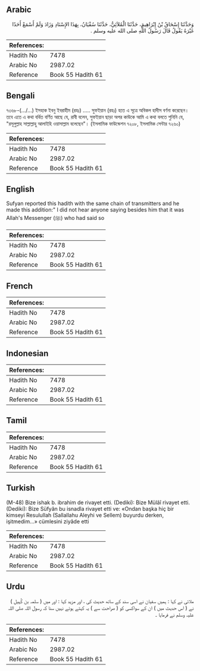 ## Arabic


<div dir="rtl" lang="ar" style={{fontSize:'larger',backgroundColor:'#f8f9fa',padding:20}}>
وَحَدَّثَنَا إِسْحَاقُ بْنُ إِبْرَاهِيمَ، حَدَّثَنَا الْمُلاَئِيُّ، حَدَّثَنَا سُفْيَانُ، بِهَذَا الإِسْنَادِ وَزَادَ وَلَمْ أَسْمَعْ أَحَدًا غَيْرَهُ يَقُولُ قَالَ رَسُولُ اللَّهِ صلى الله عليه وسلم ‏.‏
</div>
<div style={{backgroundColor:'#f8f9fa',padding:20, marginBottom: 10}}><table> <thead> <tr> <th>References:</th> <th></th> </tr> </thead> <tbody><tr><td>Hadith No</td><td>7478</td></tr><tr><td>Arabic No</td><td>2987.02</td></tr><tr><td>Reference</td><td>Book 55 Hadith 61</td></tr></tbody></table></div>

## Bengali


<div dir="ltr" lang="bn" style={{fontSize:'larger',backgroundColor:'#f8f9fa',padding:20}}>
৭৩৬৮-(.../...) ইসহাক ইবনু ইবরাহীম (রহঃ) ..... সুফইয়ান (রহঃ) হতে এ সূত্রে অবিকল হাদীস বর্ণনা করেছেন। তবে এতে এ কথা বর্ধিত বর্ণিত আছে যে, রাবী বলেন, সুফইয়ান ছাড়া অপর কাউকে আমি এ কথা বলতে শুনিনি যে, "রসূলুল্লাহ সাল্লাল্লাহু আলাইহি ওয়াসাল্লাম বলেছেন"। (ইসলামিক ফাউন্ডেশন ৭২০৮, ইসলামিক সেন্টার ৭২৬০)
</div>
<div style={{backgroundColor:'#f8f9fa',padding:20, marginBottom: 10}}><table> <thead> <tr> <th>References:</th> <th></th> </tr> </thead> <tbody><tr><td>Hadith No</td><td>7478</td></tr><tr><td>Arabic No</td><td>2987.02</td></tr><tr><td>Reference</td><td>Book 55 Hadith 61</td></tr></tbody></table></div>

## English


<div dir="ltr" lang="en" style={{fontSize:'larger',backgroundColor:'#f8f9fa',padding:20}}>
Sufyan reported this hadith with the same chain of transmitters and he made this addition:" I did not hear anyone saying besides him that it was Allah's Messenger (ﷺ) who had said so
</div>
<div style={{backgroundColor:'#f8f9fa',padding:20, marginBottom: 10}}><table> <thead> <tr> <th>References:</th> <th></th> </tr> </thead> <tbody><tr><td>Hadith No</td><td>7478</td></tr><tr><td>Arabic No</td><td>2987.02</td></tr><tr><td>Reference</td><td>Book 55 Hadith 61</td></tr></tbody></table></div>

## French


<div dir="ltr" lang="fr" style={{fontSize:'larger',backgroundColor:'#f8f9fa',padding:20}}>

</div>
<div style={{backgroundColor:'#f8f9fa',padding:20, marginBottom: 10}}><table> <thead> <tr> <th>References:</th> <th></th> </tr> </thead> <tbody><tr><td>Hadith No</td><td>7478</td></tr><tr><td>Arabic No</td><td>2987.02</td></tr><tr><td>Reference</td><td>Book 55 Hadith 61</td></tr></tbody></table></div>

## Indonesian


<div dir="ltr" lang="id" style={{fontSize:'larger',backgroundColor:'#f8f9fa',padding:20}}>

</div>
<div style={{backgroundColor:'#f8f9fa',padding:20, marginBottom: 10}}><table> <thead> <tr> <th>References:</th> <th></th> </tr> </thead> <tbody><tr><td>Hadith No</td><td>7478</td></tr><tr><td>Arabic No</td><td>2987.02</td></tr><tr><td>Reference</td><td>Book 55 Hadith 61</td></tr></tbody></table></div>

## Tamil


<div dir="ltr" lang="ta" style={{fontSize:'larger',backgroundColor:'#f8f9fa',padding:20}}>

</div>
<div style={{backgroundColor:'#f8f9fa',padding:20, marginBottom: 10}}><table> <thead> <tr> <th>References:</th> <th></th> </tr> </thead> <tbody><tr><td>Hadith No</td><td>7478</td></tr><tr><td>Arabic No</td><td>2987.02</td></tr><tr><td>Reference</td><td>Book 55 Hadith 61</td></tr></tbody></table></div>

## Turkish


<div dir="ltr" lang="tr" style={{fontSize:'larger',backgroundColor:'#f8f9fa',padding:20}}>
(M-48) Bize ishak b. ibrahim de rivayet etti. (Dediki): Bize Mülâî rivayet etti. (Dediki): Bize Süfyân bu isnadla rivayet etti ve: «Ondan başka hiç bir kimseyi Resulullah (Sallallahu Aleyhi ve Sellem) buyurdu derken, işitmedim...» cümlesini ziyâde etti
</div>
<div style={{backgroundColor:'#f8f9fa',padding:20, marginBottom: 10}}><table> <thead> <tr> <th>References:</th> <th></th> </tr> </thead> <tbody><tr><td>Hadith No</td><td>7478</td></tr><tr><td>Arabic No</td><td>2987.02</td></tr><tr><td>Reference</td><td>Book 55 Hadith 61</td></tr></tbody></table></div>

## Urdu


<div dir="rtl" lang="ur" style={{fontSize:'larger',backgroundColor:'#f8f9fa',padding:20}}>
ملائی نے کہا : ہمیں سفیان نے اسی سند کے ساتھ حدیث کی ، اور مزید کہا : اور میں ( سلمہ بن کُہیل ) نے ( اس حدیث میں ) ان کے سواکسی کو ( صراحت سے ) یہ کہتے ہوئے نہیں سنا کہ رسول اللہ صلی اللہ علیہ وسلم نے فرمایا ۔
</div>
<div style={{backgroundColor:'#f8f9fa',padding:20, marginBottom: 10}}><table> <thead> <tr> <th>References:</th> <th></th> </tr> </thead> <tbody><tr><td>Hadith No</td><td>7478</td></tr><tr><td>Arabic No</td><td>2987.02</td></tr><tr><td>Reference</td><td>Book 55 Hadith 61</td></tr></tbody></table></div>